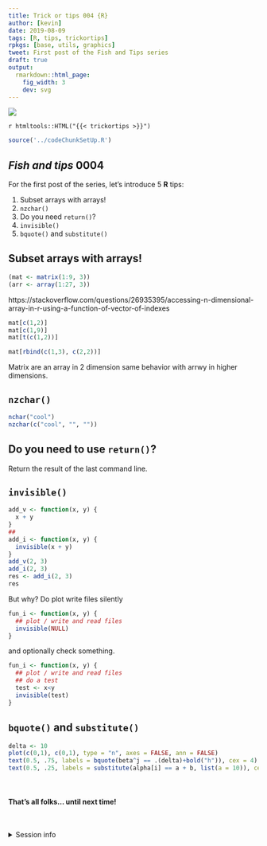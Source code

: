 ```yaml
---
title: Trick or tips 004 {R}
author: [kevin]
date: 2019-08-09
tags: [R, tips, trickortips]
rpkgs: [base, utils, graphics]
tweet: First post of the Fish and Tips series
draft: true
output:
  rmarkdown::html_page:
    fig_width: 3
    dev: svg
---
```



![](https://img.shields.io/badge/inSileco-InDevelopment-3fb3b2.svg)

`r htmltools::HTML("{{< trickortips >}}")`


```r
source('../codeChunkSetUp.R')
```

## *Fish and tips* 0004

For the first post of the series, let's introduce 5 **R** tips:

  1. Subset arrays with arrays!
  2. `nzchar()`
  3. Do you need `return()`?
  4. `invisible()`
  5. `bquote()` and `substitute()`



## Subset arrays with arrays!

```r
(mat <- matrix(1:9, 3))
(arr <- array(1:27, 3))
```

https://stackoverflow.com/questions/26935395/accessing-n-dimensional-array-in-r-using-a-function-of-vector-of-indexes


```r
mat[c(1,2)]
mat[c(1,9)]
mat[t(c(1,2))]
```

```r
mat[rbind(c(1,3), c(2,2))]
```

Matrix are an array in 2 dimension same behavior with arrwy in higher dimensions.



## `nzchar()`

```r
nchar("cool")
nzchar(c("cool", "", ""))
```


## Do you need to use `return()`?

Return the result of the last command line.


## `invisible()`


```r
add_v <- function(x, y) {
  x + y
}
##
add_i <- function(x, y) {
  invisible(x + y)
}
add_v(2, 3)
add_i(2, 3)
res <- add_i(2, 3)
res
```

But why? Do plot write files silently

```r
fun_i <- function(x, y) {
  ## plot / write and read files
  invisible(NULL)
}
```

and optionally check something.

```r
fun_i <- function(x, y) {
  ## plot / write and read files
  ## do a test
  test <- x<y
  invisible(test)
}
```



## `bquote()` and `substitute()`

```r
delta <- 10
plot(c(0,1), c(0,1), type = "n", axes = FALSE, ann = FALSE)
text(0.5, .75, labels = bquote(beta^j == .(delta)+bold("h")), cex = 4)
text(0.5, .25, labels = substitute(alpha[i] == a + b, list(a = 10)), cex = 4)
```


<br>

#### **That's all folks... until next time!**

<br>

<details>
<summary> Session info <i class="fa fa-cogs" aria-hidden="true"></i> </summary>
```r
sessionInfo()
```
</details>
